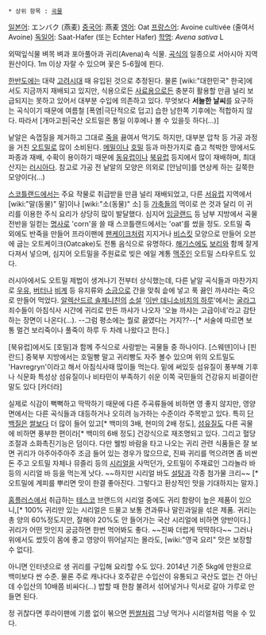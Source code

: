  * 상위 항목 : [[곡물]]

[[일본어]]: エンバク (燕麦)
[[중국어]]: 燕麦
[[영어]]: Oat
[[프랑스어]]: Avoine cultivée (줄여서 Avoine)
[[독일어]]: Saat-Hafer (또는 Echter Hafer)
[[학명]]: ''Avena sativa''  L

외떡잎식물 벼목 벼과 포아풀아과 귀리(Avena)속 식물.  [[곡식]]의 일종으로 서아시아 지역 원산이다. 1m 이상 자랄 수 있으며 꽃은 5-6월에 핀다.  

[[한반도]]에는 대략 [[고려]]시대 때 유입된 것으로 추정된다. 물론 [wiki:"대한민국" 한국]에서도 지금까지 재배되고 있지만, 식용으로든 [[사료]]용으로든 충분히 활용할 만큼 널리 보급되지는 못하고 있어서 대부분 수입에 의존하고 있다. 무엇보다 '''서늘한 날씨'''를 요구하는 곡식이기 때문에 여름철 [폭염|극단적으로 덥고] 습한 남한쪽 기후에는 적합하지 않다. 따라서 [개마고원|국산 오트밀은 통일 이후에나 볼 수 있을듯 하다(...)]

낱알은 속껍질을 제거하고 그대로 [[죽]]을 끓여서 먹기도 하지만, 대부분 압착 등 가공 과정을 거친 [[오트밀]]로 많이 소비된다. [[메밀]]이나 [[호밀]] 등과 마찬가지로 춥고 척박한 땅에서도 파종과 재배, 수확이 용이하기 때문에 [[동유럽]]이나 [[북유럽]] 등지에서 많이 재배하며, 최대 산지는 [[러시아]]다. 참고로 가공 전 낱알의 모양은 의외로 [안남미]를 연상케 하는 길쭉한 모양이다(...)

[[스코틀랜드]]에서는 주요 작물로 취급받을 만큼 널리 재배되었고, 다른 [[서유럽]] 지역에서 [wiki:"말(동물)" 말]이나 [wiki:"소(동물)" 소] 등 [[가축]]들의 먹이로 쓴 것과 달리 이 귀리를 이용한 주식 요리가 상당히 많이 발달했다. 심지어 [[잉글랜드]] 등 남부 지방에서 곡물 전반을 일컫는 [[명사]]로 'corn'을 쓸 때 스코틀랜드에서는 'oat'를 썼을 정도. 오트밀 죽 외에도 반죽을 만들어 프라이팬에 [[팬케이크]]처럼 지지거나 [[비스킷]] 모양으로 만들어 오븐에 굽는 오트케이크(Oatcake)도 전통 음식으로 유명하다. [[해기스]]에도 [[보리]]와 함께 잘게 다져서 넣으며, 심지어 오트밀을 주원료로 빚은 에일 계통 [[맥주]]인 오트밀 스타우트도 있다.

러시아에서도 오트밀 제법이 생겨나기 전부터 상식했는데, 다른 낱알 곡식들과 마찬가지로 [[우유]], [[버터]]나 [[비계]] 등 유지류와 [[소금]]으로 간을 맞춰 솥에 넣고 푹 끓인 까샤라는 죽으로 만들어 먹었다. [[알렉산드르 솔제니친]]의 [[소설]] '[[이반 데니소비치의 하루]]'에서는 [[굴라그]] 죄수들이 아침식사 시간에 귀리로 만든 까샤가 나오자 '오늘 까샤는 고급이네'라고 감탄하는 장면이 나온다(...). --그럼 평소에는 뭘로 끓였다는 거지??--[* 서술에 따르면 보통 멀건 보리죽이나 풀죽이 하루 두 차례 나왔다고 한다.]

[북유럽]에서도 [호밀]과 함께 주식으로 사랑받는 곡물들 중 하나이다. [스웨덴]이나 [핀란드] 중북부 지방에서는 호밀빵 말고 귀리빵도 자주 볼수 있으며 위의 오트밀도 'Havregryn'이라고 해서 아침식사때 많이들 먹는다. 밑에 써있듯 섬유질이 풍부해 기후나 식문화 특성상 섬유질이나 비타민이 부족하기 쉬운 이쪽 국민들의 건강유지 비결이란 말도 있다 [카더라]

실제로 식감이 뻑뻑하고 딱딱하기 때문에 다른 주곡류들에 비하면 영 좋지 않지만, 영양 면에서는 다른 곡식들과 대등하거나 오히려 능가하는 수준이라 주목받고 있다. 특히 [[단백질]]은 [[쌀]]보다 더 많이 들어 있고[* 백미의 3배, 현미의 2배 정도], [[섬유질]]도 다른 곡물에 비하면 풍부한 편이라[* 백미의 6배 정도] 건강식으로 재조명되고 있다. 그리고 혈당조절과 소화촉진기능은 덤이다. 다만 웰빙 바람을 타고 나오는 귀리 관련 식품들은 잘 보면 귀리가 아주아주아주 조금 들어 있는 경우가 많으므로, 진짜 귀리를 먹으려면 좀 비싼 돈 주고 오트밀 자체나 뮤즐리 등의 [[시리얼]]을 사먹던가, 오트밀이 주재료인 그라놀라 바 등의 시리얼 바 등을 먹는게 낫다. ~~하지만 시리얼 바도 [[설탕]]과 각종 첨가물 크리~~ [* 오트밀에 계피를 뿌리면 맛이 한결 좋아진다. 그렇다고 환상적인 맛을 기대하지는 말자.]

[[홈플러스]]에서 취급하는 [[테스코]] 브랜드의 시리얼 중에도 귀리 함량이 높은 제품이 있으니,[* 100% 귀리만 있는 시리얼은 드물고 보통 견과류나 말린과일을 섞은 제품. 귀리는 총 양의 60%정도지만, 잘해야 20%도 안 들어가는 국산 시리얼에 비하면 양반이다.] 귀리가 어떤 맛인지 궁금하면 한번 먹어봐도 좋다. ~~진짜 더럽게 딱딱하다~~ 그러나 위에서도 썼듯이 몸에 좋고 영양이 뛰어날지는 몰라도, [wiki:"영국 요리" 맛은 보장할 수 없다].

아니면 인터넷으로 생 귀리를 구입해 요리할 수도 있다. 2014년 기준 5kg에 만원으로 백미보다 싼 수준. 물론 주로 캐나다나 호주같은 수입산이 유통되고 국산도 없는 건 아닌데 수입산의 10배쯤 비싸다(...) 밥할 때 한참 불려서 섞어넣거나 믹서로 갈아 가루로 만들면 된다.

정 귀찮다면 후라이팬에 기름 없이 볶으면 [[찐쌀]]처럼 그냥 먹거나 시리얼처럼 먹을 수 있다. 
